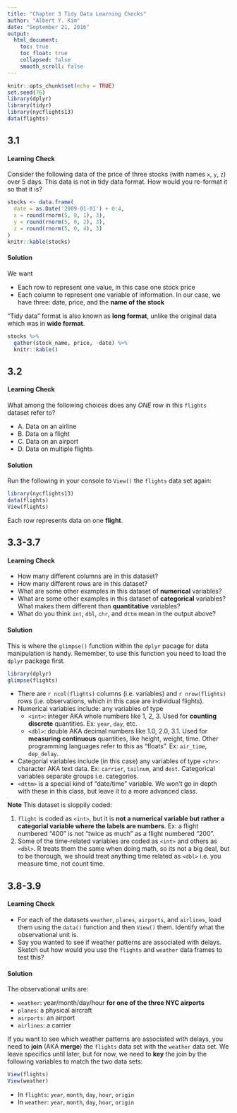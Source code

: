 ```yaml
---
title: "Chapter 3 Tidy Data Learning Checks"
author: "Albert Y. Kim"
date: "September 21, 2016"
output:
  html_document:
    toc: true
    toc_float: true
    collapsed: false
    smooth_scroll: false
---
```


```r
knitr::opts_chunk$set(echo = TRUE)
set.seed(76)
library(dplyr)
library(tidyr)
library(nycflights13)
data(flights)
```





## 3.1

#### Learning Check

Consider the following data of the price of three stocks (with names `x`, `y`, `z`) 
over 5 days. This data is not in tidy data format. How would you re-format it so that it is?

```r
stocks <- data.frame(
  date = as.Date('2009-01-01') + 0:4,
  x = round(rnorm(5, 0, 1), 3),
  y = round(rnorm(5, 0, 2), 3),
  z = round(rnorm(5, 0, 4), 3)
)
knitr::kable(stocks)
```

#### Solution

We want

* Each row to represent one value, in this case one stock price
* Each column to represent one variable of information. In our case, we have three: date, price, and the **name of the stock**

"Tidy data" format is also known as **long format**, unlike the original data which was in **wide format**.

```r
stocks %>% 
  gather(stock_name, price, -date) %>% 
  knitr::kable()
```





## 3.2

#### Learning Check

What among the following choices does any *ONE* row in this `flights` dataset refer to? 

* A. Data on an airline 
* B. Data on a flight
* C. Data on an airport
* D. Data on multiple flights


#### Solution

Run the following in your console to `View()` the `flights` data set again:

```r
library(nycflights13)
data(flights)
View(flights)
```

Each row represents data on one **flight**.





## 3.3-3.7

#### Learning Check

* How many different columns are in this dataset?
* How many different rows are in this dataset?
* What are some other examples in this dataset of **numerical** variables? 
* What are some other examples in this dataset of **categorical** variables? 
What makes them different than **quantitative** variables?
* What do you think `int`, `dbl`, `chr`, and `dttm` mean in the output above?

#### Solution

This is where the `glimpse()` function within the `dplyr` pacage for data
manipulation is handy. Remember, to use this function you need to load the
`dplyr` package first.

```r
library(dplyr)
glimpse(flights)
```

* There are `r ncol(flights)` columns (i.e. variables) and `r nrow(flights)`
rows (i.e. observations, which in this case are individual flights).
* Numerical variables include: any variables of type
    + `<int>`: integer AKA whole numbers like 1, 2, 3. Used for **counting discrete** quantities. Ex: `year`, `day`, etc.
    + `<dbl>`: double AKA decimal numbers like 1.0, 2.0, 3.1. Used for
    **measuring continuous** quantities, like height, weight, time. Other
    programming languages refer to this as "floats". Ex: `air_time`,
    `dep_delay`.
* Categorial variables include (in this case) any variables of type `<chr>`:
character AKA text data. Ex: `carrier`, `tailnum`,  and `dest`. Categorical
variables separate groups i.e. categories.
* `<dttm>` is a special kind of "date/time" variable. We won't go in depth with these in this class, but leave it to a more advanced class.

**Note** This dataset is sloppily coded:

1. `flight` is coded as `<int>`, but it is **not a numerical variable but rather
a categorial variable where the labels are numbers**. Ex: a flight numbered
"400" is not "twice as much" as a flight numbered "200".
1. Some of the time-related variables are coded as `<int>` and others as `<dbl>`. R treats them the
same when doing math, so its not a big deal, but to be thorough, we should treat anything
time related as `<dbl>` i.e. you measure time, not count time.





## 3.8-3.9

#### Learning Check

* For each of the datasets `weather`, `planes`, `airports`, and `airlines`, load
them using the `data()` function and then `View()` them. Identify what the
observational unit is.
* Say you wanted to see if weather patterns are associated with delays. Sketch
out how would you use the `flights` and `weather` data frames to test this?



#### Solution


The observational units are:

* `weather`: year/month/day/hour **for one of the three NYC airports**
* `planes`: a physical aircraft
* `airports`: an airport
* `airlines`: a carrier

If you want to see which weather patterns are associated with delays, you need to **join** (AKA **merge**) the `flights` data set with the `weather` data set.
We leave specifics until later, but for now, we need to **key** the join by the following variables to match the two data sets:

```r
View(flights)
View(weather)
```


* In `flights`: `year`, `month`, `day`, `hour`, `origin`
* In `weather`: `year`, `month`, `day`, `hour`, `origin`


